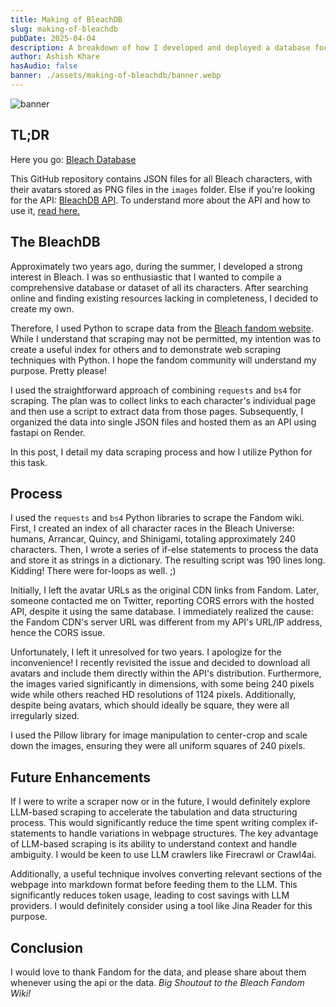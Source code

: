 ```yaml
---
title: Making of BleachDB
slug: making-of-bleachdb
pubDate: 2025-04-04
description: A breakdown of how I developed and deployed a database focused on the anime Bleach, from data scraping to hosting.
author: Ashish Khare
hasAudio: false
banner: ./assets/making-of-bleachdb/banner.webp
---
```


![banner](./assets/making-of-bleachdb/banner.webp)

## TL;DR

Here you go: [Bleach Database](https://github.com/ashishk1331/bleach-database)

This GitHub repository contains JSON files for all Bleach characters, with their avatars stored as PNG files in the `images` folder. Else if you're looking for the API: [BleachDB API](https://bleach-api-8v2r.onrender.com/). To understand more about the API and how to use it, [read here.](https://github.com/ashishk1331/bleach-api#README)

## The BleachDB

Approximately two years ago, during the summer, I developed a strong interest in Bleach. I was so enthusiastic that I wanted to compile a comprehensive database or dataset of all its characters. After searching online and finding existing resources lacking in completeness, I decided to create my own.

Therefore, I used Python to scrape data from the [Bleach fandom website](https://bleach.fandom.com/wiki/Bleach_Wiki). While I understand that scraping may not be permitted, my intention was to create a useful index for others and to demonstrate web scraping techniques with Python. I hope the fandom community will understand my purpose. Pretty please!

I used the straightforward approach of combining `requests` and `bs4` for scraping. The plan was to collect links to each character's individual page and then use a script to extract data from those pages. Subsequently, I organized the data into single JSON files and hosted them as an API using fastapi on Render.

In this post, I detail my data scraping process and how I utilize Python for this task.

## Process

I used the `requests` and `bs4` Python libraries to scrape the Fandom wiki. First, I created an index of all character races in the Bleach Universe: humans, Arrancar, Quincy, and Shinigami, totaling approximately 240 characters. Then, I wrote a series of if-else statements to process the data and store it as strings in a dictionary. The resulting script was 190 lines long. Kidding! There were for-loops as well. ;)

Initially, I left the avatar URLs as the original CDN links from Fandom. Later, someone contacted me on Twitter, reporting CORS errors with the hosted API, despite it using the same database. I immediately realized the cause: the Fandom CDN's server URL was different from my API's URL/IP address, hence the CORS issue.

Unfortunately, I left it unresolved for two years. I apologize for the inconvenience! I recently revisited the issue and decided to download all avatars and include them directly within the API's distribution. Furthermore, the images varied significantly in dimensions, with some being 240 pixels wide while others reached HD resolutions of 1124 pixels. Additionally, despite being avatars, which should ideally be square, they were all irregularly sized.

I used the Pillow library for image manipulation to center-crop and scale down the images, ensuring they were all uniform squares of 240 pixels.

## Future Enhancements

If I were to write a scraper now or in the future, I would definitely explore LLM-based scraping to accelerate the tabulation and data structuring process. This would significantly reduce the time spent writing complex if-statements to handle variations in webpage structures. The key advantage of LLM-based scraping is its ability to understand context and handle ambiguity. I would be keen to use LLM crawlers like Firecrawl or Crawl4ai.

Additionally, a useful technique involves converting relevant sections of the webpage into markdown format before feeding them to the LLM. This significantly reduces token usage, leading to cost savings with LLM providers. I would definitely consider using a tool like Jina Reader for this purpose.

## Conclusion

I would love to thank Fandom for the data, and please share about them whenever using the api or the data. _Big Shoutout to the Bleach Fandom Wiki!_
